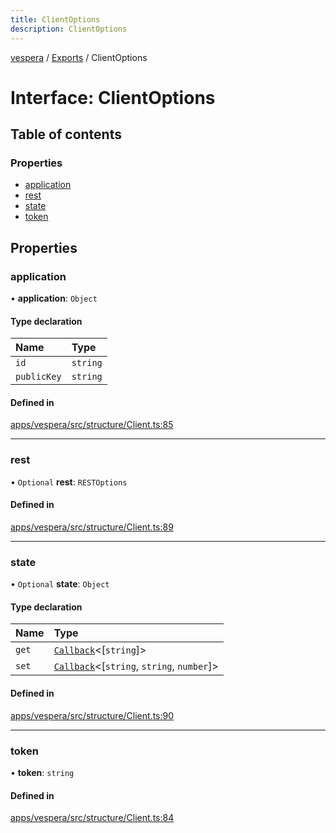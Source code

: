 ```yaml
---
title: ClientOptions
description: ClientOptions
---
```

[vespera](../README) / [Exports](../modules) / ClientOptions

# Interface: ClientOptions

## Table of contents

### Properties

- [application](ClientOptions#application)
- [rest](ClientOptions#rest)
- [state](ClientOptions#state)
- [token](ClientOptions#token)

## Properties

### application

• **application**: `Object`

#### Type declaration

| Name | Type |
| :------ | :------ |
| `id` | `string` |
| `publicKey` | `string` |

#### Defined in

[apps/vespera/src/structure/Client.ts:85](https://github.com/vesperadev/Vespera/blob/1884615/apps/vespera/src/structure/Client.ts#L85)

___

### rest

• `Optional` **rest**: `RESTOptions`

#### Defined in

[apps/vespera/src/structure/Client.ts:89](https://github.com/vesperadev/Vespera/blob/1884615/apps/vespera/src/structure/Client.ts#L89)

___

### state

• `Optional` **state**: `Object`

#### Type declaration

| Name | Type |
| :------ | :------ |
| `get` | [`Callback`](../modules#callback)\<[`string`]\> |
| `set` | [`Callback`](../modules#callback)\<[`string`, `string`, `number`]\> |

#### Defined in

[apps/vespera/src/structure/Client.ts:90](https://github.com/vesperadev/Vespera/blob/1884615/apps/vespera/src/structure/Client.ts#L90)

___

### token

• **token**: `string`

#### Defined in

[apps/vespera/src/structure/Client.ts:84](https://github.com/vesperadev/Vespera/blob/1884615/apps/vespera/src/structure/Client.ts#L84)
